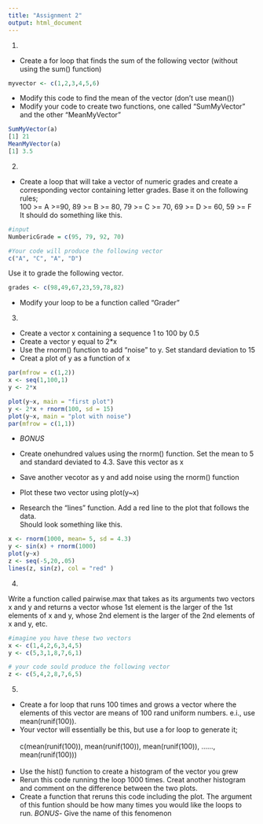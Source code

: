 ```yaml
---
title: "Assignment 2"
output: html_document
---
```

1. 
+  Create a for loop that finds the sum of the following vector (without using the sum() function)

```r
myvector <- c(1,2,3,4,5,6)
```
+  Modify this code to find the mean of the vector (don't use mean())
+  Modify your code to create two functions, one called "SumMyVector" and the other "MeanMyVector"

```r

SumMyVector(a)
[1] 21
MeanMyVector(a)
[1] 3.5

```

2.

+  Create a loop that will take a vector of numeric grades and create a corresponding vector containing letter grades. Base it on the following rules;<br>
100 >= A >=90, 89 >= B >= 80, 79 >= C >= 70, 69 >= D >= 60, 59 >= F <br>
It should do something like this.

```r
#input
NumbericGrade = c(95, 79, 92, 70) 

#Your code will produce the following vector
c("A", "C", "A", "D")

```

Use it to grade the following vector.

```r

grades <- c(98,49,67,23,59,78,82)

```

+  Modify your loop to be a function called "Grader"

3.

+  Create a vector x containing a sequence 1 to 100 by 0.5
+  Create a vector y equal to 2*x
+  Use the rnorm() function to add "noise" to y. Set standard deviation to 15
+  Creat a plot of y as a function of x

```r
par(mfrow = c(1,2))
x <- seq(1,100,1)
y <- 2*x

plot(y~x, main = "first plot")
y <- 2*x + rnorm(100, sd = 15)
plot(y~x, main = "plot with noise")
par(mfrow = c(1,1))

```

+ *BONUS*

+  Create onehundred values using the rnorm() function. Set the mean to 5 and standard deviated to 4.3. Save this vector as x
+  Save another vecotor as y and add noise using the rnorm() function
+  Plot these two vector using  plot(y~x)
+  Research the "lines" function. Add a red line to the plot that follows the data.<br>
Should look something like this.<br>
```r

x <- rnorm(1000, mean= 5, sd = 4.3)
y <- sin(x) + rnorm(1000)
plot(y~x)
z <- seq(-5,20,.05)
lines(z, sin(z), col = "red" )
```

4.

Write a function called pairwise.max that takes as its arguments two vectors x and y and returns a vector whose 1st element is the larger of the 1st elements of x and y, whose 2nd element is the larger of the 2nd elements of x and y, etc.

```r
#imagine you have these two vectors
x <- c(1,4,2,6,3,4,5)
y <- c(5,3,1,8,7,6,1)

# your code sould produce the following vector
z <- c(5,4,2,8,7,6,5)
```

5.

+ Create a for loop that runs 100 times and grows a vector where the elements of this vector are means of 100 rand uniform numbers. e.i., use mean(runif(100)).
+ Your vector will essentially be this, but use a for loop to generate it;<br><br>
c(mean(runif(100)), mean(runif(100)), mean(runif(100)), ......, mean(runif(100)))<br><br>
+ Use the hist() function to create a histogram of the vector you grew
+ Rerun this code running the loop 1000 times. Creat another histogram and comment on the difference between the two plots.<br> 
+ Create a function that reruns this code including the plot. The argument of this funtion should be how many times you would like the loops to run.
*BONUS*- Give the name of this fenomenon
